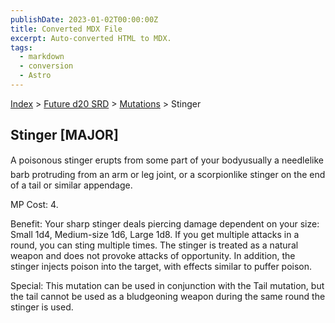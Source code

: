 ```yaml
---
publishDate: 2023-01-02T00:00:00Z
title: Converted MDX File
excerpt: Auto-converted HTML to MDX.
tags:
  - markdown
  - conversion
  - Astro
---
```


[Index](-index) > [Future d20 SRD](future-d20-srd-index) > [Mutations](future-d20-srd-mutations-index) > Stinger

## Stinger [MAJOR]

A poisonous stinger erupts from some part of your bodyusually a needlelike barb protruding from an arm or leg joint, or a scorpionlike stinger on the end of a tail or similar appendage.

MP Cost: 4.

Benefit: Your sharp stinger deals piercing damage dependent on your size: Small 1d4, Medium-size 1d6, Large 1d8. If you get multiple attacks in a round, you can sting multiple times. The stinger is treated as a natural weapon and does not provoke attacks of opportunity. In addition, the stinger injects poison into the target, with effects similar to puffer poison.

Special: This mutation can be used in conjunction with the Tail mutation, but the tail cannot be used as a bludgeoning weapon during the same round the stinger is used.
